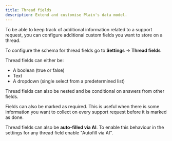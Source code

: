 ```yaml
---
title: Thread fields
description: Extend and customise Plain's data model.
---
```


To be able to keep track of additional information related to a support request, you can configure additional custom fields you want to store on a thread.

To configure the schema for thread fields go to **Settings** → **Thread fields**

Thread fields can either be:

- A boolean (true or false)
- Text
- A dropdown (single select from a predetermined list)

Thread fields can also be nested and be conditional on answers from other fields.

Fields can also be marked as required. This is useful when there is some information you want to collect on every support request before it is marked as done.

Thread fields can also be **auto-filled via AI**. To enable this behaviour in the settings for any thread field enable "Autofill via AI".
